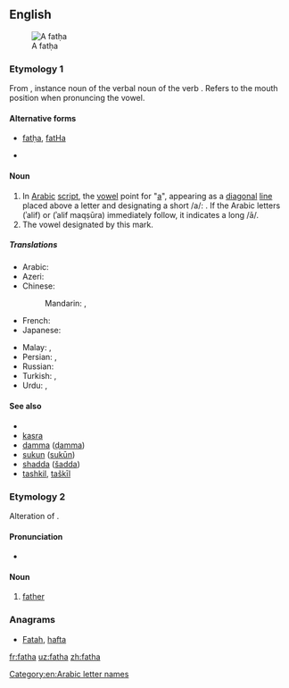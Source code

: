{{also|fatHa}}
==English==
[[Image:00-Fatha.png|thumb|right|A fatḥa]]

===Etymology 1===
From {{etyl|ar|en}} {{m|ar|فَتْحَة||an [[opening]]}}, instance noun of the verbal noun {{m|ar|فَتْح||[[opening]]}} of the verb {{m|ar|فَتَحَ||to [[open]]}}. Refers to the mouth position when pronuncing the {{IPAchar|/a/}} vowel.

====Alternative forms====
* [[fatḥa]], [[fatHa]]

* {{a|UK}} {{IPA|/fɑːthɑ/|lang=en}}

====Noun====
{{examples-right|{{lang|mul|sc=Arab|دَ}} /da/. <br> {{lang|mul|scArab|دَا}} or {{lang|mul|sc=Arab|دَى}} /dā/ [daː].}}
{{en-noun}}

# In [[Arabic]] [[script]], the [[vowel]] point for "[[a]]", appearing as a [[diagonal]] [[line]] placed above a letter and designating a short /a/: {{term|ـَ|lang=mul|sc=Arab}}. If the Arabic letters {{term|ا|lang=mul|sc=Arab}} (ʾalif) or {{term|ى|lang=mul|sc=Arab}} (ʾalif maqṣūra) immediately follow, it indicates a long /ā/.
# The vowel designated by this mark.

=====Translations=====
{{trans-top|in the Arabic script, the vowel point for "a"}}
* Arabic: {{t|ar|فَتْحَة|f}}
* Azeri: {{t|az|fəthə}}
* Chinese:
*: Mandarin: {{t|cmn|開口符|sc=Hani}}, {{t|cmn|开口符|tr=kāikǒufú|sc=Hani}}
* French: {{t+|fr|fatha|f}}
* Japanese: {{t|ja|ファトハ|tr=fatoha}}
{{trans-mid}}
* Malay: {{t|ms|baris di atas}}, {{t|ms|fathah}}
* Persian: {{t+|fa|فتحه|tr=fathe|sc=fa-Arab}}, {{t+|fa|زبر|tr=zabar, zebar|sc=fa-Arab}}
* Russian: {{t|ru|фа́тха|f}}
* Turkish: {{t+|tr|fetha}}, {{t+|tr|üstün}}
* Urdu: {{t|ur|فتحه|tr=fatha}}, {{t|ur|زبر|tr=zabar}}
{{trans-bottom}}

====See also====
* {{pedia|Arabic diacritics}}
* [[kasra]]
* [[damma]] ([[ḍamma]])
* [[sukun]] ([[sukūn]])
* [[shadda]] ([[šadda]])
* [[tashkil]], [[taškīl]]

===Etymology 2===
Alteration of {{term|father|lang=en}}.

====Pronunciation====
* {{a|Geordie}} {{IPA|/fæðæ/|lang=en}}

====Noun====
{{en-noun}}

# {{context|Geordie|lang=en}} [[father]]

===Anagrams===
* [[Fatah#English|Fatah]], [[hafta#English|hafta]]

[[Category:en:Arabic letter names]]

[[fr:fatha]]
[[uz:fatha]]
[[zh:fatha]]